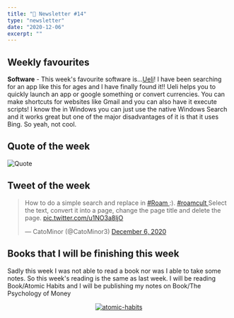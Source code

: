 ```yaml
---
title: "📧 Newsletter #14"
type: "newsletter"
date: "2020-12-06"
excerpt: ""
---
```


## Weekly favourites

**Software** - This week's favourite software is...[Ueli](https://ueli.app/#/)! I have been searching for an app like this for ages and I have finally found it!! Ueli helps you to quickly launch an app or google something or convert currencies. You can make shortcuts for websites like Gmail and you can also have it execute scripts! I know the in Windows you can just use the native Windows Search and it works great but one of the major disadvantages of it is that it uses Bing. So yeah, not cool.

## Quote of the week

![Quote](../images/quotes/Quote-10.png)

## Tweet of the week

<blockquote class="twitter-tweet" data-dnt="true">
  <p lang="en" dir="ltr">
    How to do a simple search and replace in
    <a href="https://twitter.com/hashtag/Roam?src=hash&amp;ref_src=twsrc%5Etfw">
      #Roam
    </a>
    :).
    <a href="https://twitter.com/hashtag/roamcult?src=hash&amp;ref_src=twsrc%5Etfw">
      #roamcult
    </a>
    Select the text, convert it into a page, change the page title and delete
    the page. <a href="https://t.co/u1NO3a8ljO">pic.twitter.com/u1NO3a8ljO</a>
  </p>
  &mdash; CatoMinor (@CatoMinor3)
  <a href="https://twitter.com/CatoMinor3/status/1335509543535652865?ref_src=twsrc%5Etfw">
    December 6, 2020
  </a>
</blockquote>

## Books that I will be finishing this week

Sadly this week I was not able to read a book nor was I able to take some notes. So this week's reading is the same as last week. I will be reading Book/Atomic Habits and I will be publishing my notes on Book/The Psychology of Money

<center>


[![atomic-habits](../images/contentImages/atomic-habits.jpg#width=325px;height=500px;)](https://www.amazon.com/Atomic-Habits-Proven-Build-Break/dp/0735211299/ref=sr_1_2?dchild=1&keywords=Atomic+Habits&qid=1606640108&sr=8-2)

</center>

